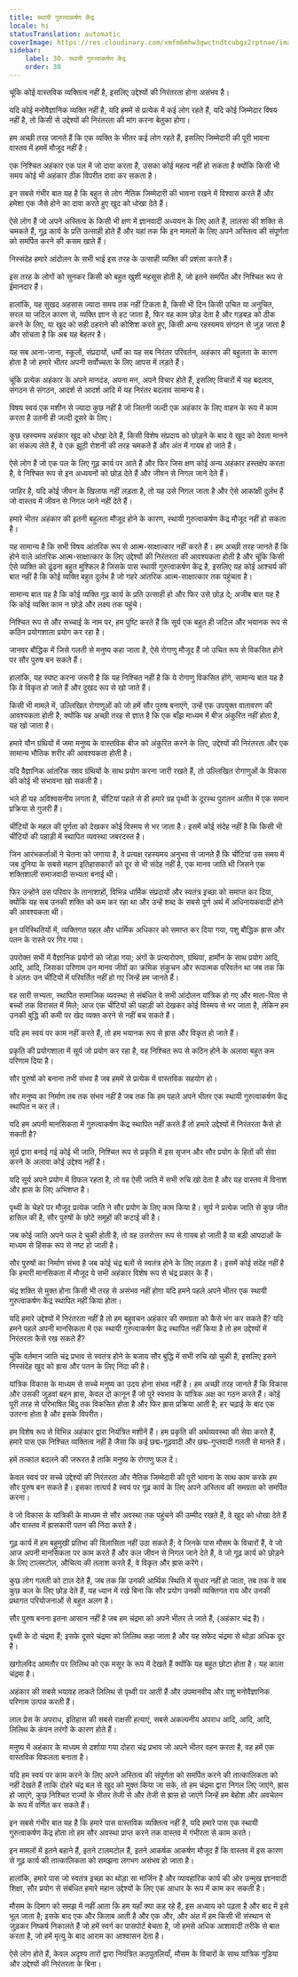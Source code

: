 ```yaml
---
title: स्थायी गुरुत्वाकर्षण केंद्र
locale: hi
statusTranslation: automatic
coverImage: https://res.cloudinary.com/xmfm6mhw3gwctndtcubgx2rptnae/image/upload/v1740468922/small_cover_tratado_de_psicologia_revolucionaria_a4c0dca4e0.webp
sidebar:
    label: 30. स्थायी गुरुत्वाकर्षण केंद्र
    order: 30
---
```

चूंकि कोई वास्तविक व्यक्तित्व नहीं है, इसलिए उद्देश्यों की निरंतरता होना असंभव है।

यदि कोई मनोवैज्ञानिक व्यक्ति नहीं है, यदि हममें से प्रत्येक में कई लोग रहते हैं, यदि कोई जिम्मेदार विषय नहीं है, तो किसी से उद्देश्यों की निरंतरता की मांग करना बेतुका होगा।

हम अच्छी तरह जानते हैं कि एक व्यक्ति के भीतर कई लोग रहते हैं, इसलिए जिम्मेदारी की पूरी भावना वास्तव में हममें मौजूद नहीं है।

एक निश्चित अहंकार एक पल में जो दावा करता है, उसका कोई महत्व नहीं हो सकता है क्योंकि किसी भी समय कोई भी अहंकार ठीक विपरीत दावा कर सकता है।

इन सबसे गंभीर बात यह है कि बहुत से लोग नैतिक जिम्मेदारी की भावना रखने में विश्वास करते हैं और हमेशा एक जैसे होने का दावा करते हुए खुद को धोखा देते हैं।

ऐसे लोग हैं जो अपने अस्तित्व के किसी भी क्षण में ज्ञानवादी अध्ययन के लिए आते हैं, लालसा की शक्ति से चमकते हैं, गूढ़ कार्य के प्रति उत्साही होते हैं और यहां तक कि इन मामलों के लिए अपने अस्तित्व की संपूर्णता को समर्पित करने की कसम खाते हैं।

निस्संदेह हमारे आंदोलन के सभी भाई इस तरह के उत्साही व्यक्ति की प्रशंसा करते हैं।

इस तरह के लोगों को सुनकर किसी को बहुत खुशी महसूस होती है, जो इतने समर्पित और निश्चित रूप से ईमानदार हैं।

हालांकि, यह सुखद अहसास ज्यादा समय तक नहीं टिकता है, किसी भी दिन किसी उचित या अनुचित, सरल या जटिल कारण से, व्यक्ति ज्ञान से हट जाता है, फिर वह काम छोड़ देता है और गड़बड़ को ठीक करने के लिए, या खुद को सही ठहराने की कोशिश करते हुए, किसी अन्य रहस्यमय संगठन से जुड़ जाता है और सोचता है कि अब यह बेहतर है।

यह सब आना-जाना, स्कूलों, संप्रदायों, धर्मों का यह सब निरंतर परिवर्तन, अहंकार की बहुलता के कारण होता है जो हमारे भीतर अपनी सर्वोच्चता के लिए आपस में लड़ते हैं।

चूंकि प्रत्येक अहंकार के अपने मानदंड, अपना मन, अपने विचार होते हैं, इसलिए विचारों में यह बदलाव, संगठन से संगठन, आदर्श से आदर्श आदि में यह निरंतर बदलाव सामान्य है।

विषय स्वयं एक मशीन से ज्यादा कुछ नहीं है जो जितनी जल्दी एक अहंकार के लिए वाहन के रूप में काम करता है उतनी ही जल्दी दूसरे के लिए।

कुछ रहस्यमय अहंकार खुद को धोखा देते हैं, किसी विशेष संप्रदाय को छोड़ने के बाद वे खुद को देवता मानने का संकल्प लेते हैं, वे एक झूठी रोशनी की तरह चमकते हैं और अंत में गायब हो जाते हैं।

ऐसे लोग हैं जो एक पल के लिए गूढ़ कार्य पर आते हैं और फिर जिस क्षण कोई अन्य अहंकार हस्तक्षेप करता है, वे निश्चित रूप से इन अध्ययनों को छोड़ देते हैं और जीवन से निगल जाने देते हैं।

जाहिर है, यदि कोई जीवन के खिलाफ नहीं लड़ता है, तो यह उसे निगल जाता है और ऐसे आकांक्षी दुर्लभ हैं जो वास्तव में जीवन से निगल जाने नहीं देते हैं।

हमारे भीतर अहंकार की इतनी बहुलता मौजूद होने के कारण, स्थायी गुरुत्वाकर्षण केंद्र मौजूद नहीं हो सकता है।

यह सामान्य है कि सभी विषय आंतरिक रूप से आत्म-साक्षात्कार नहीं करते हैं। हम अच्छी तरह जानते हैं कि होने वाले आंतरिक आत्म-साक्षात्कार के लिए उद्देश्यों की निरंतरता की आवश्यकता होती है और चूंकि किसी ऐसे व्यक्ति को ढूंढना बहुत मुश्किल है जिसके पास स्थायी गुरुत्वाकर्षण केंद्र है, इसलिए यह कोई आश्चर्य की बात नहीं है कि कोई व्यक्ति बहुत दुर्लभ है जो गहरे आंतरिक आत्म-साक्षात्कार तक पहुंचता है।

सामान्य बात यह है कि कोई व्यक्ति गूढ़ कार्य के प्रति उत्साही हो और फिर उसे छोड़ दे; अजीब बात यह है कि कोई व्यक्ति काम न छोड़े और लक्ष्य तक पहुंचे।

निश्चित रूप से और सच्चाई के नाम पर, हम पुष्टि करते हैं कि सूर्य एक बहुत ही जटिल और भयानक रूप से कठिन प्रयोगशाला प्रयोग कर रहा है।

जानवर बौद्धिक में जिसे गलती से मनुष्य कहा जाता है, ऐसे रोगाणु मौजूद हैं जो उचित रूप से विकसित होने पर सौर पुरुष बन सकते हैं।

हालांकि, यह स्पष्ट करना जरूरी है कि यह निश्चित नहीं है कि ये रोगाणु विकसित होंगे, सामान्य बात यह है कि वे विकृत हो जाते हैं और दुखद रूप से खो जाते हैं।

किसी भी मामले में, उल्लिखित रोगाणुओं को जो हमें सौर पुरुष बनाएंगे, उन्हें एक उपयुक्त वातावरण की आवश्यकता होती है, क्योंकि यह अच्छी तरह से ज्ञात है कि एक बाँझ माध्यम में बीज अंकुरित नहीं होता है, यह खो जाता है।

हमारे यौन ग्रंथियों में जमा मनुष्य के वास्तविक बीज को अंकुरित करने के लिए, उद्देश्यों की निरंतरता और एक सामान्य भौतिक शरीर की आवश्यकता होती है।

यदि वैज्ञानिक आंतरिक स्राव ग्रंथियों के साथ प्रयोग करना जारी रखते हैं, तो उल्लिखित रोगाणुओं के विकास की कोई भी संभावना खो सकती है।

भले ही यह अविश्वसनीय लगता है, चींटियां पहले से ही हमारे ग्रह पृथ्वी के दूरस्थ पुरातन अतीत में एक समान प्रक्रिया से गुजरी हैं।

चींटियों के महल की पूर्णता को देखकर कोई विस्मय से भर जाता है। इसमें कोई संदेह नहीं है कि किसी भी चींटियों की पहाड़ी में स्थापित व्यवस्था जबरदस्त है।

जिन आरंभकर्ताओं ने चेतना को जगाया है, वे प्रत्यक्ष रहस्यमय अनुभव से जानते हैं कि चींटियां उस समय में जब दुनिया के सबसे महान इतिहासकारों को दूर से भी संदेह नहीं है, एक मानव जाति थी जिसने एक शक्तिशाली समाजवादी सभ्यता बनाई थी।

फिर उन्होंने उस परिवार के तानाशाहों, विभिन्न धार्मिक संप्रदायों और स्वतंत्र इच्छा को समाप्त कर दिया, क्योंकि यह सब उनकी शक्ति को कम कर रहा था और उन्हें शब्द के सबसे पूर्ण अर्थ में अधिनायकवादी होने की आवश्यकता थी।

इन परिस्थितियों में, व्यक्तिगत पहल और धार्मिक अधिकार को समाप्त कर दिया गया, पशु बौद्धिक ह्रास और पतन के रास्ते पर गिर गया।

उपरोक्त सभी में वैज्ञानिक प्रयोगों को जोड़ा गया; अंगों के प्रत्यारोपण, ग्रंथियां, हार्मोन के साथ प्रयोग आदि, आदि, आदि, जिसका परिणाम उन मानव जीवों का क्रमिक संकुचन और रूपात्मक परिवर्तन था जब तक कि वे अंततः उन चींटियों में परिवर्तित नहीं हो गए जिन्हें हम जानते हैं।

वह सारी सभ्यता, स्थापित सामाजिक व्यवस्था से संबंधित वे सभी आंदोलन यांत्रिक हो गए और माता-पिता से बच्चों तक विरासत में मिले; आज एक चींटियों की पहाड़ी को देखकर कोई विस्मय से भर जाता है, लेकिन हम उनकी बुद्धि की कमी पर खेद व्यक्त करने से नहीं बच सकते हैं।

यदि हम स्वयं पर काम नहीं करते हैं, तो हम भयानक रूप से ह्रास और विकृत हो जाते हैं।

प्रकृति की प्रयोगशाला में सूर्य जो प्रयोग कर रहा है, वह निश्चित रूप से कठिन होने के अलावा बहुत कम परिणाम दिया है।

सौर पुरुषों को बनाना तभी संभव है जब हममें से प्रत्येक में वास्तविक सहयोग हो।

सौर मनुष्य का निर्माण तब तक संभव नहीं है जब तक कि हम पहले अपने भीतर एक स्थायी गुरुत्वाकर्षण केंद्र स्थापित न कर लें।

यदि हम अपनी मानसिकता में गुरुत्वाकर्षण केंद्र स्थापित नहीं करते हैं तो हमारे उद्देश्यों में निरंतरता कैसे हो सकती है?

सूर्य द्वारा बनाई गई कोई भी जाति, निश्चित रूप से प्रकृति में इस सृजन और सौर प्रयोग के हितों की सेवा करने के अलावा कोई उद्देश्य नहीं है।

यदि सूर्य अपने प्रयोग में विफल रहता है, तो वह ऐसी जाति में सभी रुचि खो देता है और यह वास्तव में विनाश और ह्रास के लिए अभिशप्त है।

पृथ्वी के चेहरे पर मौजूद प्रत्येक जाति ने सौर प्रयोग के लिए काम किया है। सूर्य ने प्रत्येक जाति से कुछ जीत हासिल की है, सौर पुरुषों के छोटे समूहों की कटाई की है।

जब कोई जाति अपने फल दे चुकी होती है, तो वह उत्तरोत्तर रूप से गायब हो जाती है या बड़ी आपदाओं के माध्यम से हिंसक रूप से नष्ट हो जाती है।

सौर पुरुषों का निर्माण संभव है जब कोई चंद्र बलों से स्वतंत्र होने के लिए लड़ता है। इसमें कोई संदेह नहीं है कि हमारी मानसिकता में मौजूद ये सभी अहंकार विशेष रूप से चंद्र प्रकार के हैं।

चंद्र शक्ति से मुक्त होना किसी भी तरह से असंभव नहीं होगा यदि हमने पहले अपने भीतर एक स्थायी गुरुत्वाकर्षण केंद्र स्थापित नहीं किया होता।

यदि हमारे उद्देश्यों में निरंतरता नहीं है तो हम बहुवचन अहंकार की समग्रता को कैसे भंग कर सकते हैं? यदि हमने पहले अपनी मानसिकता में एक स्थायी गुरुत्वाकर्षण केंद्र स्थापित नहीं किया है तो हम उद्देश्यों में निरंतरता कैसे रख सकते हैं?

चूंकि वर्तमान जाति चंद्र प्रभाव से स्वतंत्र होने के बजाय सौर बुद्धि में सभी रुचि खो चुकी है, इसलिए इसने निस्संदेह खुद को ह्रास और पतन के लिए निंदा की है।

यांत्रिक विकास के माध्यम से सच्चे मनुष्य का उदय होना संभव नहीं है। हम अच्छी तरह जानते हैं कि विकास और उसकी जुड़वां बहन ह्रास, केवल दो कानून हैं जो पूरे स्वभाव के यांत्रिक अक्ष का गठन करते हैं। कोई पूरी तरह से परिभाषित बिंदु तक विकसित होता है और फिर ह्रास प्रक्रिया आती है; हर चढ़ाई के बाद एक उतरना होता है और इसके विपरीत।

हम विशेष रूप से विभिन्न अहंकार द्वारा नियंत्रित मशीनें हैं। हम प्रकृति की अर्थव्यवस्था की सेवा करते हैं, हमारे पास एक निश्चित व्यक्तित्व नहीं है जैसा कि कई छद्म-गूढ़वादी और छद्म-गुप्तवादी गलती से मानते हैं।

हमें तत्काल बदलने की जरूरत है ताकि मनुष्य के रोगाणु फल दें।

केवल स्वयं पर सच्चे उद्देश्यों की निरंतरता और नैतिक जिम्मेदारी की पूरी भावना के साथ काम करके हम सौर पुरुष बन सकते हैं। इसका तात्पर्य है स्वयं पर गूढ़ कार्य के लिए अपने अस्तित्व की समग्रता को समर्पित करना।

वे जो विकास के यांत्रिकी के माध्यम से सौर अवस्था तक पहुंचने की उम्मीद रखते हैं, वे खुद को धोखा देते हैं और वास्तव में ह्रासकारी पतन की निंदा करते हैं।

गूढ़ कार्य में हम बहुमुखी प्रतिभा की विलासिता नहीं उठा सकते हैं; वे जिनके पास मौसम के विचारों हैं, वे जो आज अपनी मानसिकता पर काम करते हैं और कल जीवन से निगल जाने देते हैं, वे जो गूढ़ कार्य को छोड़ने के लिए टालमटोल, औचित्य की तलाश करते हैं, वे विकृत और ह्रास करेंगे।

कुछ लोग गलती को टाल देते हैं, जब तक कि उनकी आर्थिक स्थिति में सुधार नहीं हो जाता, तब तक वे सब कुछ कल के लिए छोड़ देते हैं, यह ध्यान में रखे बिना कि सौर प्रयोग उनकी व्यक्तिगत राय और उनकी प्रथागत परियोजनाओं से बहुत अलग है।

सौर पुरुष बनना इतना आसान नहीं है जब हम चंद्रमा को अपने भीतर ले जाते हैं, (अहंकार चंद्र है)।

पृथ्वी के दो चंद्रमा हैं; इसके दूसरे चंद्रमा को लिलिथ कहा जाता है और यह सफेद चंद्रमा से थोड़ा अधिक दूर है।

खगोलविद आमतौर पर लिलिथ को एक मसूर के रूप में देखते हैं क्योंकि यह बहुत छोटा होता है। यह काला चंद्रमा है।

अहंकार की सबसे भयावह ताकतें लिलिथ से पृथ्वी पर आती हैं और उपमानवीय और पशु मनोवैज्ञानिक परिणाम उत्पन्न करती हैं।

लाल प्रेस के अपराध, इतिहास की सबसे राक्षसी हत्याएं, सबसे अकल्पनीय अपराध आदि, आदि, आदि, लिलिथ के कंपन तरंगों के कारण होते हैं।

मनुष्य में अहंकार के माध्यम से दर्शाया गया दोहरा चंद्र प्रभाव जो अपने भीतर वहन करता है, वह हमें एक वास्तविक विफलता बनाता है।

यदि हम स्वयं पर काम करने के लिए अपने अस्तित्व की संपूर्णता को समर्पित करने की तात्कालिकता को नहीं देखते हैं ताकि दोहरे चंद्र बल से खुद को मुक्त किया जा सके, तो हम चंद्रमा द्वारा निगल लिए जाएंगे, ह्रास हो जाएंगे, कुछ निश्चित राज्यों के भीतर तेजी से और तेजी से ह्रास हो जाएंगे जिन्हें हम बेहोश और अवचेतन के रूप में वर्णित कर सकते हैं।

इन सबसे गंभीर बात यह है कि हमारे पास वास्तविक व्यक्तित्व नहीं है, यदि हमारे पास एक स्थायी गुरुत्वाकर्षण केंद्र होता तो हम सौर अवस्था प्राप्त करने तक वास्तव में गंभीरता से काम करते।

इन मामलों में इतने बहाने हैं, इतने टालमटोल हैं, इतने आकर्षक आकर्षण मौजूद हैं कि वास्तव में इस कारण से गूढ़ कार्य की तात्कालिकता को समझना लगभग असंभव हो जाता है।

हालांकि, हमारे पास जो स्वतंत्र इच्छा का थोड़ा सा मार्जिन है और व्यावहारिक कार्य की ओर उन्मुख ज्ञानवादी शिक्षा, सौर प्रयोग से संबंधित हमारे महान उद्देश्यों के लिए एक आधार के रूप में काम कर सकती है।

मौसम के दिमाग को समझ में नहीं आता कि हम यहाँ क्या कह रहे हैं, इस अध्याय को पढ़ता है और बाद में इसे भूल जाता है; इसके बाद एक और किताब आती है और एक और, और अंत में हम किसी भी संस्थान से जुड़कर निष्कर्ष निकालते हैं जो हमें स्वर्ग का पासपोर्ट बेचता है, जो हमसे अधिक आशावादी तरीके से बात करता है, जो हमें मृत्यु के बाद आराम का आश्वासन देता है।

ऐसे लोग होते हैं, केवल अदृश्य तारों द्वारा नियंत्रित कठपुतलियाँ, मौसम के विचारों के साथ यांत्रिक गुड़िया और उद्देश्यों की निरंतरता के बिना।

